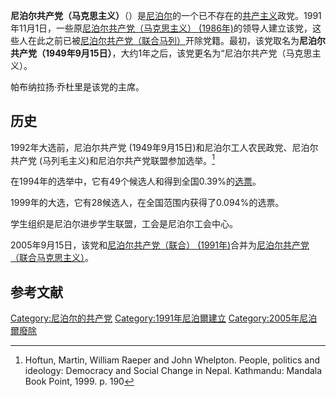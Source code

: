 {{Other uses|尼泊尔共产主义政党列表}}
{{Infobox Political Party
|leader1_title= |leader1_name= |leader2_title= |leader2_name= |leader3_title= |leader3_name= 
|名字       = 尼泊尔共产党（马克思主义）
|原文名     = Communist Party of Nepal (Marxist)
|党代表色   = red
|图像       = <!-- 须加[[File:图像名|200px]] -->
|图像说明   = 
|所在国家或地区= {{NPL}}
|党首       = 
|总裁       = 
|主席       =帕布纳拉扬·乔杜里
|总书记     = 
|第一书记   = 
|秘书长     = 
|主席团     = 
|书记       = 
|发言人     = 
|创始人     = 
|建立       = 1991年11月1日
|解散       = 2005年9月15日
|兼并       = 
|分裂       = 
|前身       = 
|并入       = [[尼泊尔共产党（联合马克思主义）|尼泊尔共产党（联合马克思主义）]]
|继承       = 
|总部       = 
|党报       = 
|青年组织   = 
|党员数目   = 
|统计日期   = 
|意识形态   = [[共产主义|共产主义]]<br>[[马克思列宁主义|马克思列宁主义]]
|政治立场   = [[左翼|左翼]]
|宗教信仰   = 
|国内组织   = 
|国际组织   = 
|欧洲组织   = 
|欧洲议会党团= 
|seats1_title= <!-- 议会名字 -->
|seats1      = <!-- 议会席位，如250席位中有3个席位：{{Infobox political party/seats|3|250|hex=red}} -->
|官方色彩   = <!--示例：[[紫色|紫色]]和[[金色|金色]] {{Color box|#232176}}{{Color box|#E2AF2D}} -->
|官方网站   = <!-- {{URL| }}  -->
|宣传口号   = 
|国家       = 尼泊尔
|脚注       = 
}}
'''尼泊尔共产党（马克思主义）'''（{{lang-en|Communist Party of Nepal (Marxist)}}）是[[尼泊尔|尼泊尔]]的一个已不存在的[[共产主义|共产主义]]政党。1991年11月1日，一些原[[尼泊尔共产党（马克思主义）_(1986年)|尼泊尔共产党（马克思主义） (1986年)]]的领导人建立该党，这些人在此之前已被[[尼泊尔共产党（联合马列）|尼泊尔共产党（联合马列）]]开除党籍。最初，该党取名为'''尼泊尔共产党（1949年9月15日）'''，大约1年之后，该党更名为“尼泊尔共产党（马克思主义）。

帕布纳拉扬·乔杜里是该党的主席。

==历史==
1992年大选前，尼泊尔共产党 (1949年9月15日)和尼泊尔工人农民政党、尼泊尔共产党 (马列毛主义)和尼泊尔共产党联盟参加选举。<ref>Hoftun, Martin, William Raeper and John Whelpton. People, politics and ideology: Democracy and Social Change in Nepal. Kathmandu: Mandala Book Point, 1999. p. 190</ref>

在1994年的选举中，它有49个候选人和得到全国0.39%的[[选票|选票]]。

1999年的大选，它有28候选人，在全国范围内获得了0.094%的选票。

学生组织是尼泊尔进步学生联盟，工会是尼泊尔工会中心。

2005年9月15日，该党和[[尼泊尔共产党（联合）_(1991年)|尼泊尔共产党（联合） (1991年)]]合并为[[尼泊尔共产党（联合马克思主义）|尼泊尔共产党（联合马克思主义）]]。

==参考文献==
{{reflist}}

{{尼泊尔的共产党}}

[[Category:尼泊尔的共产党|Category:尼泊尔的共产党]]
[[Category:1991年尼泊爾建立|Category:1991年尼泊爾建立]]
[[Category:2005年尼泊爾廢除|Category:2005年尼泊爾廢除]]